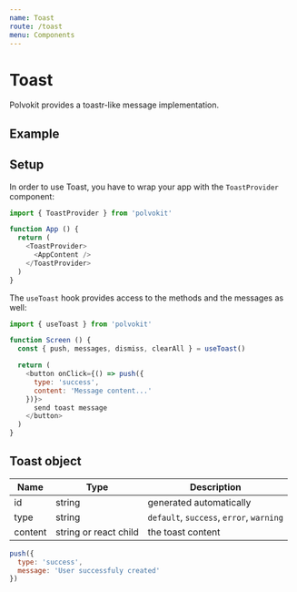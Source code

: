 ```yaml
---
name: Toast
route: /toast
menu: Components
---
```



# Toast

Polvokit provides a toastr-like message implementation.

## Example

<ToastProvider>
  <HomeScreen />
</ToastProvider>

## Setup

In order to use Toast, you have to wrap your app
with the `ToastProvider` component:

```js
import { ToastProvider } from 'polvokit'

function App () {
  return (
    <ToastProvider>
      <AppContent />
    </ToastProvider>
  )
}
```

The `useToast` hook provides
access to the methods and the messages as well:

```js
import { useToast } from 'polvokit'

function Screen () {
  const { push, messages, dismiss, clearAll } = useToast()

  return (
    <button onClick={() => push({
      type: 'success',
      content: 'Message content...'
    })}>
      send toast message
    </button>
  )
}
```

## Toast object

| Name | Type | Description |
| ---- | ---- | ----------- |
| id   | string | generated automatically |
| type | string | `default`, `success`, `error`, `warning` |
| content | string or react child | the toast content |

```js
push({
  type: 'success',
  message: 'User successfuly created'
})
```
